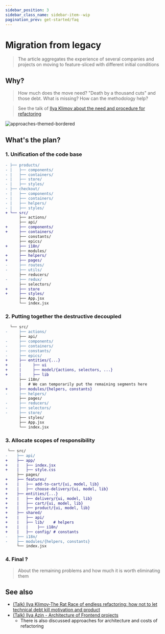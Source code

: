 ```yaml
---
sidebar_position: 3
sidebar_class_name: sidebar-item--wip
pagination_prev: get-started/faq
---
```



# Migration from legacy

<WIP ticket="166" />

> The article aggregates the experience of several companies and projects on moving to feature-sliced with different initial conditions

## Why?

> How much does the move need? "Death by a thousand cuts" and those debt. What is missing? How can the methodology help?

> See the talk of [Ilya Klimov about the need and procedure for refactoring](http://youtu.be/aOiJ3k2UvO4)

![approaches-themed-bordered](/img/approaches.png)

## What's the plan?

### 1. Unification of the code base

```diff
- ├── products/
- |   ├── components/
- |   ├── containers/
- |   ├── store/
- |   ├── styles/
- ├── checkout/
- |   ├── components/
- |   ├── containers/
- |   ├── helpers/
- |   ├── styles/
+ └── src/
      ├── actions/
      ├── api/
+     ├── components/
+     ├── containers/
      ├── constants/
      ├── epics/
+     ├── i18n/
      ├── modules/
+     ├── helpers/
+     ├── pages/
-     ├── routes/
-     ├── utils/
      ├── reducers/
-     ├── redux/
      ├── selectors/
+     ├── store
+     ├── styles/
      ├── App.jsx
      └── index.jsx
```

### 2. Putting together the destructive decoupled

```diff
  └── src/
-     ├── actions/
      ├── api/
-     ├── components/
-     ├── containers/
-     ├── constants/
-     ├── epics/
+     ├── entities/{...}
+     |     ├── ui
+     |     ├── model/{actions, selectors, ...}
+     |     ├── lib
      ├── i18n/
      |   # We can temporarily put the remaining segments here
+     ├── modules/{helpers, constants}
-     ├── helpers/
      ├── pages/
-     ├── reducers/
-     ├── selectors/
-     ├── store/
      ├── styles/
      ├── App.jsx
      └── index.jsx
```

### 3. Allocate scopes of responsibility

```diff
 └── src/
-    ├── api/
+    ├── app/
+    |   ├── index.jsx
+    |   ├── style.css
     ├── pages/
+    ├── features/
+    |   ├── add-to-cart/{ui, model, lib}
+    |   ├── choose-delivery/{ui, model, lib}
+    ├── entities/{...}
+    |   ├── delivery/{ui, model, lib}
+    |   ├── cart/{ui, model, lib}
+    |   ├── product/{ui, model, lib}
+    ├── shared/
+    |   ├── api/
+    |   ├── lib/    # helpers
+    |   |    ├── i18n/
+    |   ├── config/ # constants
-    ├── i18n/
-    ├── modules/{helpers, constants}
     └── index.jsx
```

### 4. Final ?

> About the remaining problems and how much it is worth eliminating them

## See also

- [(Talk) Ilya Klimov-The Rat Race of endless refactoring: how not to let technical debt kill motivation and product](https://youtu.be/aOiJ3k2UvO4)
- [(Talk) Ilya Azin - Architecture of Frontend projects](https://youtu.be/SnzPAr_FJ7w)
    - There is also discussed approaches for architecture and costs of refactoring